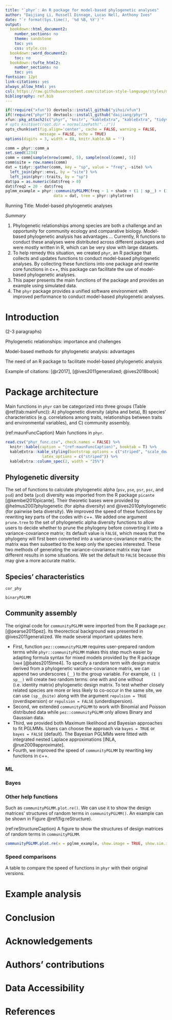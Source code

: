 ```yaml
---
title: "`phyr`: An R package for model-based phylogenetic analyses"
author: "Daijiang Li, Russell Dinnage, Lucas Nell, Anthony Ives"
date: "`r format(Sys.time(), '%d %B, %Y')`"
output:
  bookdown::html_document2:
    number_sections: no
    theme: sandstone
    toc: yes
    css: style.css
  bookdown::word_document2: 
    toc: no
  bookdown::tufte_html2:
    number_sections: no
    toc: yes
fontsize: 12pt
link-citations: yes
always_allow_html: yes
csl: https://raw.githubusercontent.com/citation-style-language/styles/master/methods-in-ecology-and-evolution.csl
bibliography: ref.bib
---
```


```r
if(!require("xfun")) devtools::install_github("yihui/xfun")
if(!require("phyr")) devtools::install_github("daijiang/phyr")
xfun::pkg_attach2(c("phyr", "knitr", "kableExtra", "kableExtra", "tidyverse"))
# opts_knit$set(root.dir = normalizePath("../"))
opts_chunk$set(fig.align='center', cache = FALSE, warning = FALSE, 
               message = FALSE, echo = TRUE)
options(digits = 3, width = 88, knitr.kable.NA = '')

comm = phyr::comm_a
set.seed(1234)
comm = comm[sample(nrow(comm), 5), sample(ncol(comm), 5)]
comm$site = row.names(comm)
dat = tidyr::gather(comm, key = "sp", value = "freq", -site) %>% 
  left_join(phyr::envi, by = "site") %>% 
  left_join(phyr::traits, by = "sp")
dat$pa = as.numeric(dat$freq > 0)
dat$freq2 = 20 - dat$freq
pglmm_example = phyr::communityPGLMM(freq ~ 1 + shade + (1 | sp__) + (1 | site) + (1 | sp__@site), 
                     data = dat, tree = phyr::phylotree)
```

Running Title: Model-based phylogenetic analyses

*Summary*

1. Phylogenetic relationships among species are both a challenge and an opportunity for community ecology and comparative biology. Model-based phylogenetic analysis has advantages ... Currently, R functions to conduct these analyses were distributed across different packages and were mostly written in R, which can be very slow with large datasets.
2. To help remedy this situation, we created `phyr`, an R package that collects and updates functions to conduct model-based phylogenetic analyses. By collecting these functions into one package and rewrite core functions in c++, this package can facilitate the use of model-based phylogenetic analyses.
3. This paper presents the main functions of the package and provides an example using simulated data.
4. The `phyr` package provides a unified software environment with improved performance to conduct model-based phylogenetic analyses.

# Introduction

(2-3 paragraphs)

Phylogenetic relationships: importance and challenges

Model-based methods for phylogenetic analysis: advantages

The need of an R package to facilitate model-based phylogenetic analysis

Example of citations: [@r2017], [@ives2011generalized; @ives2018book]

# Package architecture

Main functions in `phyr` can be categorized into three groups (Table \@ref(tab:mainFunc)): A) phylogenetic diversity (alpha and beta), B) species' characteristics (e.g. correlations among traits, relationships between traits and environmental variables), and C) community assembly.

(ref:maunFuncCaption) Main functions in `phyr`.

```r
read.csv("phyr_func.csv", check.names = FALSE) %>% 
  knitr::kable(caption = "(ref:maunFuncCaption)", booktab = T) %>%
  kableExtra::kable_styling(bootstrap_options = c("striped", "scale_down", "hover"),
                latex_options = c("striped")) %>% 
  kableExtra::column_spec(2, width = "25%")
```

## Phylogenetic diversity

The set of functions to calculate phylogenetic alpha (`psv`, `pse`, `psr`, `psc`, and `psd`) and beta (`pcd`) diversity was imported from the R package `picante` [@kembel2010picante]. Their theoretic bases were provided by @helmus2007phylogenetic (for alpha diversity) and @ives2010phylogenetic (for pairwise beta diversity). We improved the speed of these functions by rewriting key parts of the codes with c++. We added one argument `prune.tree` to the set of phylogenetic alpha diversity functions to allow users to decide whether to prune the phylogeny before converting it into a variance-covariance matrix; its default value is `FALSE`, which means that the phylogeny will first been converted into a variance-covariance matrix; the matrix was then subsetted to the keep only the species interested. These two methods of generating the variance-covariance matrix may have different results in some situations. We set the default to `FALSE` because this may give a more accurate matrix.

## Species' characteristics 

`cor_phy`

`binaryPGLMM`

## Community assembly

The original code for `communityPGLMM` were imported from the R package `pez` [@pearse2015pez]. Its theorectical background was presented in @ives2011generalized. We made several important updates here. 

- First, function `pez::communityPGLMM` requires user-prepared random terms while `phyr::communityPGLMM` makes this step much easier by adapting formula syntax for mixed models provided by the R package `lme4` [@bates2015lme4]. To specify a random term with design matrix derived from a phylogenetic variance-covariance matrix, we can append two underscores (`__`) to the group variable. For example, `(1 | sp__)` will create *two* random terms: one with and one without (i.e. identity matrix) phylogenetic design matrix. To test whether closely related species are more or less likely to co-occur in the same site, we can use `(sp__@site)` along with the argument `repulsion = TRUE` (overdispersion) or `repulsion = FALSE` (underdispersion).
- Second, we extended `communityPGLMM` to work with Binomial and Poisson distributed data while `pez::communityPGLMM` only allows Binary and Gaussian data.
- Third, we provided both Maximum likelihood and Bayesian approaches to fit PGLMMs. Users can choose the approach via `bayes = TRUE` or `bayes = FALSE` (default). The Bayesian PGLMMs were fitted with integrated nested Laplace approximations [INLA, @rue2009approximate].
- Fourth, we improved the speed of `communityPGLMM` by rewriting key functions in c++.

### ML

### Bayes

### Other help functions 

Such as `communityPGLMM.plot.re()`. We can use it to show the design matrices' structures of random terms in `communityPGLMM()`. An example can be shown in Figure \@ref(fig:reStructure).

(ref:reStructureCaption) A figure to show the structures of design matrices of random terms in `communityPGLMM`.

```r
communityPGLMM.plot.re(x = pglmm_example, show.image = TRUE, show.sim.image = FALSE)
```

### Speed comparisons

A table to compare the speed of functions in `phyr` with their original versions.

# Example analysis

# Conclusion

# Acknowledgements

# Authors' contributions

# Data Accessibility

# References
